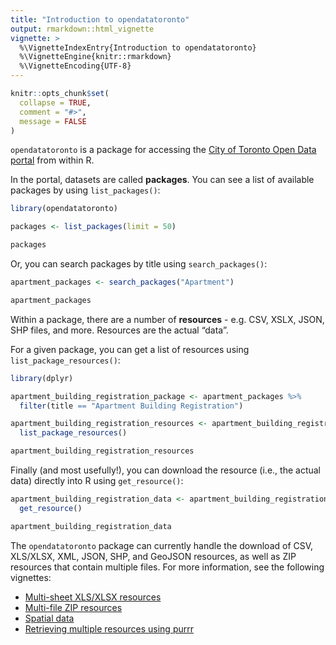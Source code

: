 ```yaml
---
title: "Introduction to opendatatoronto"
output: rmarkdown::html_vignette
vignette: >
  %\VignetteIndexEntry{Introduction to opendatatoronto}
  %\VignetteEngine{knitr::rmarkdown}
  %\VignetteEncoding{UTF-8}
---
```


```r
knitr::opts_chunk$set(
  collapse = TRUE,
  comment = "#>",
  message = FALSE
)
```

`opendatatoronto` is a package for accessing the [City of Toronto Open Data portal](https://open.toronto.ca/) from within R.

In the portal, datasets are called **packages**. You can see a list of available packages by using `list_packages()`:

```r
library(opendatatoronto)

packages <- list_packages(limit = 50)

packages
```

Or, you can search packages by title using `search_packages()`:

```r
apartment_packages <- search_packages("Apartment")

apartment_packages
```

Within a package, there are a number of **resources** - e.g. CSV, XSLX, JSON, SHP files, and more. Resources are the actual "data".

For a given package, you can get a list of resources using `list_package_resources()`:

```r
library(dplyr)

apartment_building_registration_package <- apartment_packages %>%
  filter(title == "Apartment Building Registration")

apartment_building_registration_resources <- apartment_building_registration_package %>%
  list_package_resources()

apartment_building_registration_resources
```

Finally (and most usefully!), you can download the resource (i.e., the actual data) directly into R using `get_resource()`:

```r
apartment_building_registration_data <- apartment_building_registration_resources %>%
  get_resource()

apartment_building_registration_data
```

The `opendatatoronto` package can currently handle the download of CSV, XLS/XLSX, XML, JSON, SHP, and GeoJSON resources, as well as ZIP resources that contain multiple files. For more information, see the following vignettes:

* [Multi-sheet XLS/XLSX resources](multisheet_resources.html)
* [Multi-file ZIP resources](multifile_zip_resources.html)
* [Spatial data](spatial_data.html)
* [Retrieving multiple resources using purrr](multiple_resources_purrr.html)

